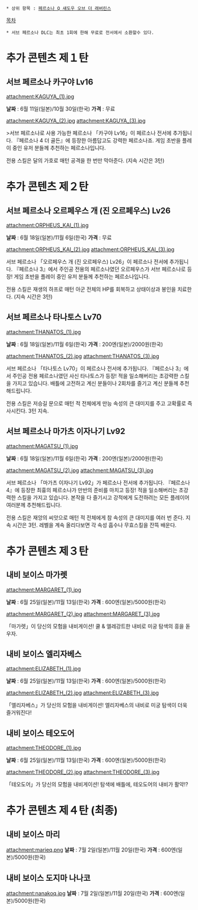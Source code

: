  * 상위 항목 : [[페르소나 Q 섀도우 오브 더 래버린스]]

[[목차]]

 * 서브 페르소나 DLC는 최초 1회에 한해 무료로 전서에서 소환할수 있다.

= 추가 콘텐츠 제１탄 =
== 서브 페르소나 카구야 Lv16 ==
attachment:KAGUYA_(1).jpg

'''날짜''' : 6월 11일(일본)/10월 30일(한국)
'''가격''' : 무료

attachment:KAGUYA_(2).jpg attachment:KAGUYA_(3).jpg

>서브 페르소나로 사용 가능한 페르소나 「카구야 Lv16」이 페르소나 전서에 추가됩니다. 『페르소나 4 더 골든』에 등장한 아름답고도 강력한 페르소나죠. 게임 초반을 플레이 중인 유저 분들께 추천하는 페르소나입니다.

전용 스킬은 달의 가호로 매턴 공격을 한 번만 막아준다. (지속 시간은 3턴)

= 추가 콘텐츠 제２탄 =
== 서브 페르소나 오르페우스 개 (진 오르페우스) Lv26 ==
attachment:ORPHEUS_KAI_(1).jpg

'''날짜''' : 6월 18일(일본)/11월 6일(한국)
'''가격''' : 무료

attachment:ORPHEUS_KAI_(2).jpg attachment:ORPHEUS_KAI_(3).jpg

서브 페르소나 「오르페우스 개 (진 오르페우스) Lv26」이 페르소나 전서에 추가됩니다. 『페르소나 3』에서 주인공 전용의 페르소나였던 오르페우스가 서브 페르소나로 등장! 게임 초반을 플레이 중인 유저 분들께 추천하는 페르소나입니다.

전용 스킬은 재생의 하프로 매턴 아군 전체의 HP를 회복하고 상태이상과 봉인을 치료한다. (지속 시간은 3턴)

== 서브 페르소나 타나토스 Lv70 ==
attachment:THANATOS_(1).jpg

'''날짜''' : 6월 18일(일본)/11월 6일(한국)
'''가격''' : 200엔(일본)/2000원(한국)

attachment:THANATOS_(2).jpg attachment:THANATOS_(3).jpg

서브 페르소나 「타나토스 Lv70」이 페르소나 전서에 추가됩니다. 『페르소나 3』에서 주인공 전용 페르소나였던 사신 타나토스가 등장! 적을 일소해버리는 초강력한 스킬을 가지고 있습니다. 배틀에 고전하고 계신 분들이나 2회차를 즐기고 계신 분들께 추천해드립니다.

전용 스킬은 저승길 문으로 매턴 적 전체에게 만능 속성의 큰 대미지를 주고 고확률로 즉사시킨다. 3턴 지속.

== 서브 페르소나 마가츠 이자나기 Lv92 ==
attachment:MAGATSU_(1).jpg

'''날짜''' : 6월 18일(일본)/11월 6일(한국)
'''가격''' : 200엔(일본)/2000원(한국)

attachment:MAGATSU_(2).jpg attachment:MAGATSU_(3).jpg

서브 페르소나 「마가츠 이자나기 Lv92」가 페르소나 전서에 추가됩니다. 『페르소나 4』에 등장한 최흉의 페르소나가 만반의 준비를 마치고 등장! 적을 일소해버리는 초강력한 스킬을 가지고 있습니다. 본작을 다 즐기시고 강적에게 도전하려는 모든 플레이어 여러분께 추천해드립니다.

전용 스킬은 재앙의 씨앗으로 매턴 적 전체에게 참 속성의 큰 대미지를 여러 번 준다. 지속 시간은 3턴.
레벨을 계속 올리다보면 각 속성 흡수나 무효스킬을 잔뜩 배운다.

= 추가 콘텐츠 제３탄 =
== 내비 보이스 마가렛 ==
attachment:MARGARET_(1).jpg

'''날짜''' : 6월 25일(일본)/11월 13일(한국)
'''가격''' : 600엔(일본)/5000원(한국)

attachment:MARGARET_(2).jpg attachment:MARGARET_(3).jpg

「마가렛」이 당신의 모험을 내비게이션!
쿨 & 엘레강트한 내비로 미궁 탐색의 흥을 돋우자.

== 내비 보이스 엘리자베스 ==
attachment:ELIZABETH_(1).jpg

'''날짜''' : 6월 25일(일본)/11월 13일(한국)
'''가격''' : 600엔(일본)/5000원(한국)

attachment:ELIZABETH_(2).jpg attachment:ELIZABETH_(3).jpg

「엘리자베스」가 당신의 모험을 내비게이션!
엘리자베스의 내비로 미궁 탐색이 더욱 즐거워진다!

== 내비 보이스 테오도어 ==
attachment:THEODORE_(1).jpg

'''날짜''' : 6월 25일(일본)/11월 13일(한국)
'''가격''' : 600엔(일본)/5000원(한국)

attachment:THEODORE_(2).jpg attachment:THEODORE_(3).jpg

「테오도어」가 당신의 모험을 내비게이션!
탐색에 배틀에, 테오도어의 내비가 활약!?

= 추가 콘텐츠 제４탄 (최종) =
== 내비 보이스 마리 ==
attachment:marieq.png
'''날짜''' : 7월 2일(일본)/11월 20일(한국)
'''가격''' : 600엔(일본)/5000원(한국)

== 내비 보이스 도지마 나나코 ==
attachment:nanakoq.jpg
'''날짜''' : 7월 2일(일본)/11월 20일(한국)
'''가격''' : 600엔(일본)/5000원(한국)
